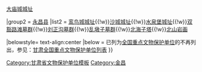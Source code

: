 {{Navbox
|name = 金昌市境内的甘肃省文物保护单位
|title = [[陇南市境内的甘肃省文物保护单位列表|陇南市境内的甘肃省文物保护单位]]
|titlestyle =
|image =
|style = text-align:left;
|groupstyle = text-align:center;
|state = {{{state<includeonly>|collapsed</includeonly>}}}
|above =

|group1 = [[金川区]]
|list1 = [[金川三角城遗址]]{{!w}}[[大庙城城址]]

|group2 = [[永昌县]]
|list2 = [[鸾鸟城城址]]{{!w}}[[沙城城址]]{{!w}}[[水泉堡城址]]{{!w}}[[双豁路滩墓群]]{{!w}}[[刘正沟墓群]]{{!w}}[[乱墩子墓群]]{{!w}}[[北海子塔]]{{!w}}[[北山岩画]]

|belowstyle= text-align:center
|below = 已列为[[全国重点文物保护单位]]的不再列出，参见：[[甘肃全国重点文物保护单位列表]]
}}<noinclude>
[[Category:甘肃省文物保护单位模板]]
[[Category:金昌]]
</noinclude>